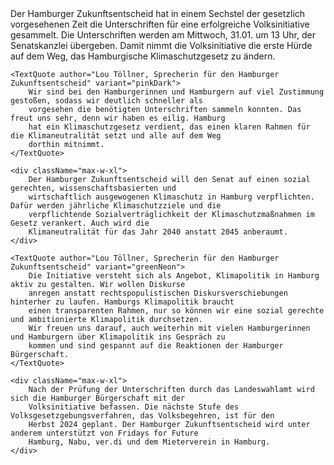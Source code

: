 
<PressReleaseHeroBlock title={pressRelease.title} date={pressRelease.date} />

<Block>
    <SectionBorderDecorationBlob91LeftCenter
        firstBlobClassName="fill-pink-light"
        secondBlobClassName="fill-green-neon"
    />
    <SectionBorderDecorationBlob33Header
        firstBlobClassName="fill-blue-light"
        secondBlobClassName="fill-pink-light"
    />
    <div className="max-w-xl">
        Der Hamburger Zukunftsentscheid hat in einem Sechstel der gesetzlich vorgesehenen Zeit die Unterschriften für
        eine erfolgreiche Volksinitiative gesammelt. Die Unterschriften werden am Mittwoch, 31.01. um 13 Uhr, der
        Senatskanzlei übergeben. Damit nimmt die Volksinitiative die erste Hürde auf dem Weg, das Hamburgische
        Klimaschutzgesetz zu ändern.
    </div>

    <TextQuote author="Lou Töllner, Sprecherin für den Hamburger Zukunftsentscheid" variant="pinkDark">
        Wir sind bei den Hamburgerinnen und Hamburgern auf viel Zustimmung gestoßen, sodass wir deutlich schneller als
        vorgesehen die benötigten Unterschriften sammeln konnten. Das freut uns sehr, denn wir haben es eilig. Hamburg
        hat ein Klimaschutzgesetz verdient, das einen klaren Rahmen für die Klimaneutralität setzt und alle auf dem Weg
        dorthin mitnimmt.
    </TextQuote>

    <div className="max-w-xl">
        Der Hamburger Zukunftsentscheid will den Senat auf einen sozial gerechten, wissenschaftsbasierten und
        wirtschaftlich ausgewogenen Klimaschutz in Hamburg verpflichten. Dafür werden jährliche Klimaschutzziele und die
        verpflichtende Sozialverträglichkeit der Klimaschutzmaßnahmen im Gesetz verankert. Auch wird die
        Klimaneutralität für das Jahr 2040 anstatt 2045 anberaumt.
    </div>

    <TextQuote author="Lou Töllner, Sprecherin für den Hamburger Zukunftsentscheid" variant="greenNeon">
        Die Initiative versteht sich als Angebot, Klimapolitik in Hamburg aktiv zu gestalten. Wir wollen Diskurse
        anregen anstatt rechtspopulistischen Diskursverschiebungen hinterher zu laufen. Hamburgs Klimapolitik braucht
        einen transparenten Rahmen, nur so können wir eine sozial gerechte und ambitionierte Klimapolitik durchsetzen.
        Wir freuen uns darauf, auch weiterhin mit vielen Hamburgerinnen und Hamburgern über Klimapolitik ins Gespräch zu
        kommen und sind gespannt auf die Reaktionen der Hamburger Bürgerschaft.
    </TextQuote>

    <div className="max-w-xl">
        Nach der Prüfung der Unterschriften durch das Landeswahlamt wird sich die Hamburger Bürgerschaft mit der
        Volksinitiative befassen. Die nächste Stufe des Volksgesetzgebungsverfahren, das Volksbegehren, ist für den
        Herbst 2024 geplant. Der Hamburger Zukunftsentscheid wird unter anderem unterstützt von Fridays for Future
        Hamburg, Nabu, ver.di und dem Mieterverein in Hamburg.
    </div>

</Block>
